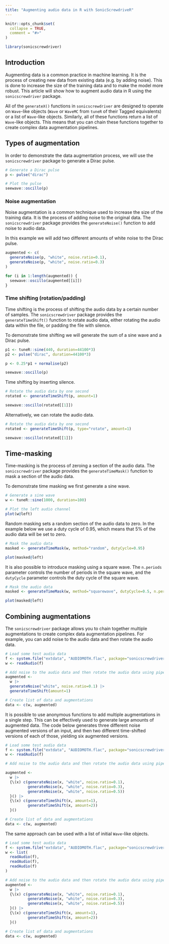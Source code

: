 ```yaml
---
title: "Augmenting audio data in R with SonicScrewdriveR"
---
```


```r
knitr::opts_chunk$set(
  collapse = TRUE,
  comment = "#>"
)
```

```r
library(sonicscrewdriver)
```

## Introduction

Augmenting data is a common practice in machine learning. It is the process of creating new data from existing data (e.g. by adding noise). This is done to increase the size of the training data and to make the model more robust. This article will show how to augment audio data in R using the `sonicscrewdriver` package.

All of the `generateX()` functions in `sonicscrewdriver` are designed to operate on `Wave`-like objects (`Wave` or `WaveMC` from `tuneR` of their Tagged equivalents) or a list of `Wave`-like objects. Similarly, all of these functions return a list of `Wave`-like objects. This means that you can chain these functions together to create complex data augmentation pipelines.

## Types of augmentation
In order to demonstrate the data augmentation process, we will use the `sonicscrewdriver` package to generate a Dirac pulse.

```r
# Generate a Dirac pulse
p <- pulse("dirac")

# Plot the pulse
seewave::oscillo(p)
```

### Noise augmentation

Noise augmentation is a common technique used to increase the size of the training data. It is the process of adding noise to the original data. The `sonicscrewdriver` package provides the `generateNoise()` function to add noise to audio data.

In this example we will add two different amounts of white noise to the Dirac pulse.

```r
augmented <- c(
  generateNoise(p, "white", noise.ratio=0.1),
  generateNoise(p, "white", noise.ratio=0.3)
)

for (i in 1:length(augmented)) {
  seewave::oscillo(augmented[[i]])
}

```

### Time shifting (rotation/padding)

Time shifting is the process of shifting the audio data by a certain number of samples. The `sonicscrewdriver` package provides the `generateTimeShift()` function to rotate audio data, either rotating the audio data within the file, or padding the file with silence.

To demonstrate time shifting we will generate the sum of a sine wave and a Dirac pulse.

```r
p1 <- tuneR::sine(440, duration=44100*3)
p2 <- pulse("dirac", duration=44100*3)

p <- 0.25*p1 + normalise(p2)

seewave::oscillo(p)
```

Time shifting by inserting silence.

```r
# Rotate the audio data by one second
rotated <- generateTimeShift(p, amount=1)

seewave::oscillo(rotated[[1]])
```

Alternatively, we can rotate the audio data.

```r
# Rotate the audio data by one second
rotated <- generateTimeShift(p, type="rotate", amount=1)

seewave::oscillo(rotated[[1]])
```


## Time-masking

Time-masking is the process of zeroing a section of the audio data. The `sonicscrewdriver` package provides the `generateTimeMask()` function to mask a section of the audio data.

To demonstrate time masking we first generate a sine wave.

```r
# Generate a sine wave
w <- tuneR::sine(1000, duration=100)

# Plot the left audio channel
plot(w@left)

```

Random masking sets a random section of the audio data to zero. In the example below we use a duty cycle of 0.95, which means that 5% of the audio data will be set to zero.

```r
# Mask the audio data
masked <- generateTimeMask(w, method="random", dutyCycle=0.95)

plot(masked@left)
```

It is also possible to introduce masking using a square wave. The `n.periods` parameter controls the number of periods in the square wave, and the `dutyCycle` parameter controls the duty cycle of the square wave.

```r
# Mask the audio data
masked <- generateTimeMask(w, method="squarewave", dutyCycle=0.5, n.periods=5)

plot(masked@left)
```

## Combining augmentations

The `sonicscrewdriver` package allows you to chain together multiple augmentations to create complex data augmentation pipelines. For example, you can add noise to the audio data and then rotate the audio data.

```r
# Load some test audio data
f <- system.file("extdata", "AUDIOMOTH.flac", package="sonicscrewdriver")
w <- readAudio(f)

# Add noise to the audio data and then rotate the audio data using pipes
augmented <- 
  w |> 
  generateNoise("white", noise.ratio=0.1) |> 
  generateTimeShift(amount=1)

# Create list of data and augmentations
data <- c(w, augmented)
```

It is possible to use anonymous functions to add multiple augmentations in a single step. This can be effectively used to generate large amounts of augmented data. The code below generates three different noise augmented versions of an input, and then two different time-shifted versions of each of those, yielding six augmented versions.

```r
# Load some test audio data
f <- system.file("extdata", "AUDIOMOTH.flac", package="sonicscrewdriver")
w <- readAudio(f)

# Add noise to the audio data and then rotate the audio data using pipes

augmented <- 
  w |>
  {\(x) c(generateNoise(x, "white", noise.ratio=0.1),
          generateNoise(x, "white", noise.ratio=0.3),
          generateNoise(x, "white", noise.ratio=0.5))
  }() |>
  {\(x) c(generateTimeShift(x, amount=1),
          generateTimeShift(x, amount=2))
  }()

# Create list of data and augmentations
data <- c(w, augmented)
```

The same approach can be used with a list of initial `Wave`-like objects.

```r
# Load some test audio data
f <- system.file("extdata", "AUDIOMOTH.flac", package="sonicscrewdriver")
w <- list(
  readAudio(f),
  readAudio(f),
  readAudio(f)
)

# Add noise to the audio data and then rotate the audio data using pipes and anonymous functions
augmented <- 
  w |>
  {\(x) c(generateNoise(x, "white", noise.ratio=0.1),
          generateNoise(x, "white", noise.ratio=0.3),
          generateNoise(x, "white", noise.ratio=0.5))
  }() |>
  {\(x) c(generateTimeShift(x, amount=1),
          generateTimeShift(x, amount=2))
  }()

# Create list of data and augmentations
data <- c(w, augmented)
```
